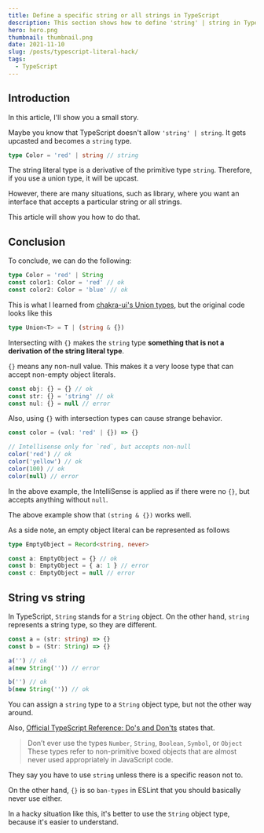 ```yaml
---
title: Define a specific string or all strings in TypeScript
description: This section shows how to define 'string' | string in TypeScript. Normally this would be upcast to type string, but we'll solve this in a hacky way.
hero: hero.png
thumbnail: thumbnail.png
date: 2021-11-10
slug: /posts/typescript-literal-hack/
tags:
  - TypeScript
---
```


## Introduction

In this article, I'll show you a small story.

Maybe you know that TypeScript doesn't allow `'string' | string`.
It gets upcasted and becomes a `string` type.

```ts
type Color = 'red' | string // string
```

The string literal type is a derivative of the primitive type `string`.
Therefore, if you use a union type, it will be upcast.

However, there are many situations, such as library, where you want an interface that accepts a particular string or all strings.

This article will show you how to do that.

## Conclusion

To conclude, we can do the following:

```ts
type Color = 'red' | String
const color1: Color = 'red' // ok
const color2: Color = 'blue' // ok
```

This is what I learned from [chakra-ui's Union types](https://github.com/chakra-ui/chakra-ui/blob/baa6fee280530137548f961db5cb308100bc3920/packages/styled-system/src/utils/types.ts#L14), but the original code looks like this

```ts
type Union<T> = T | (string & {})
```

Intersecting with `{}` makes the `string` type **something that is not a derivation of the string literal type**.

`{}` means any non-null value. This makes it a very loose type that can accept non-empty object literals.

```ts
const obj: {} = {} // ok
const str: {} = 'string' // ok
const nul: {} = null // error
```

Also, using `{}` with intersection types can cause strange behavior.

```ts
const color = (val: 'red' | {}) => {}

// Intellisense only for `red`, but accepts non-null
color('red') // ok
color('yellow') // ok
color(100) // ok
color(null) // error
```

In the above example, the IntelliSense is applied as if there were no `{}`, but accepts anything without `null`.

The above example show that `(string & {})` works well.

As a side note, an empty object literal can be represented as follows

```ts
type EmptyObject = Record<string, never>

const a: EmptyObject = {} // ok
const b: EmptyObject = { a: 1 } // error
const c: EmptyObject = null // error
```

## String vs string

In TypeScript, `String` stands for a `String` object.
On the other hand, `string` represents a string type, so they are different.

```ts
const a = (str: string) => {}
const b = (Str: String) => {}

a('') // ok
a(new String('')) // error

b('') // ok
b(new String('')) // ok
```

You can assign a `string` type to a `String` object type, but not the other way around.

Also, [Official TypeScript Reference: Do's and Don'ts](https://www.typescriptlang.org/docs/handbook/declaration-files/do-s-and-don-ts.html#general-types) states that.

> Don’t ever use the types `Number`, `String`, `Boolean`, `Symbol`, or `Object` These types refer to non-primitive boxed objects that are almost never used appropriately in JavaScript code.

They say you have to use `string` unless there is a specific reason not to.

On the other hand, `{}` is so `ban-types` in ESLint that you should basically never use either.

In a hacky situation like this, it's better to use the `String` object type, because it's easier to understand.
